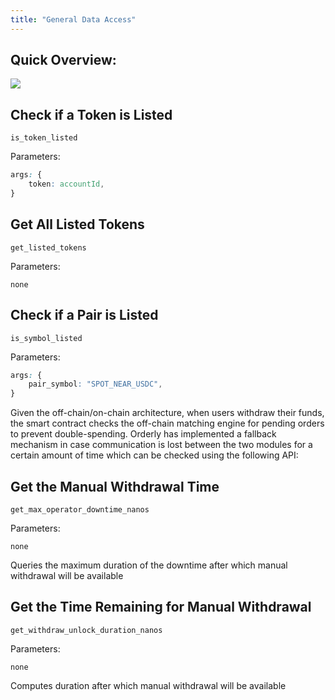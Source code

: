 ```yaml
---
title: "General Data Access"
---
```


## Quick Overview:

![](/images/build-on-orderly/building-on-near/smart-contract-api/image.png)

## Check if a Token is Listed

`is_token_listed`

Parameters:

```css
args: {
    token: accountId,
}
```

## Get All Listed Tokens

`get_listed_tokens`

Parameters:

`none`

## Check if a Pair is Listed

`is_symbol_listed`

Parameters:

```css
args: {
    pair_symbol: "SPOT_NEAR_USDC",
}
```

Given the off-chain/on-chain architecture, when users withdraw their funds, the smart contract checks the off-chain matching engine for pending orders to prevent double-spending. Orderly has implemented a fallback mechanism in case communication is lost between the two modules for a certain amount of time which can be checked using the following API:

## Get the Manual Withdrawal Time

`get_max_operator_downtime_nanos`

Parameters:

`none`

Queries the maximum duration of the downtime after which manual withdrawal will be available

## Get the Time Remaining for Manual Withdrawal

`get_withdraw_unlock_duration_nanos`

Parameters:

`none`

Computes duration after which manual withdrawal will be available


